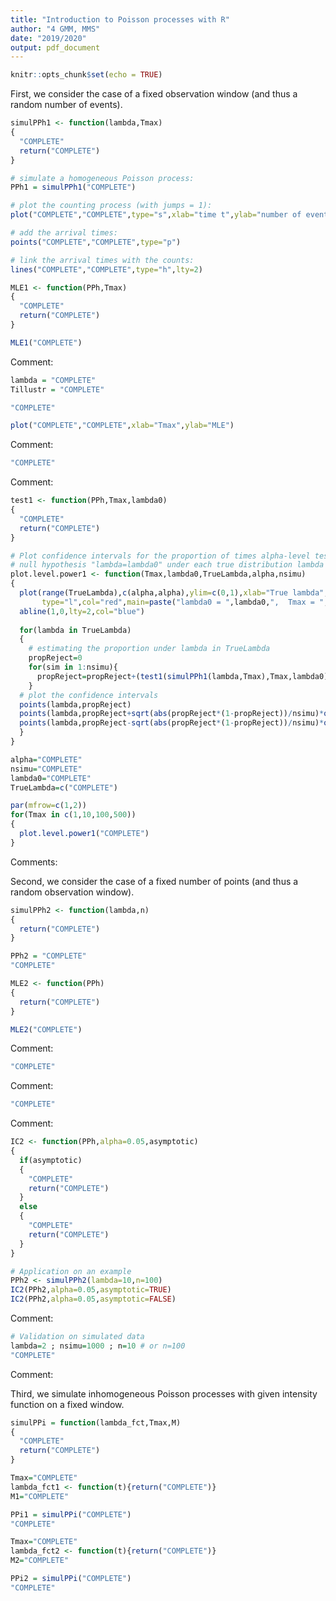 ```yaml
---
title: "Introduction to Poisson processes with R"
author: "4 GMM, MMS"
date: "2019/2020"
output: pdf_document
---
```


```r
knitr::opts_chunk$set(echo = TRUE)
```


\section{1 - Homogeneous Poisson processes observed on a fixed window}

First, we consider the case of a fixed observation window (and thus a random number of events). 

\subsection{1.1 - Simulation}

```r
simulPPh1 <- function(lambda,Tmax)
{
  "COMPLETE"
  return("COMPLETE")
}
```


```r
# simulate a homogeneous Poisson process:
PPh1 = simulPPh1("COMPLETE")

# plot the counting process (with jumps = 1): 
plot("COMPLETE","COMPLETE",type="s",xlab="time t",ylab="number of events by time t")

# add the arrival times: 
points("COMPLETE","COMPLETE",type="p")

# link the arrival times with the counts:
lines("COMPLETE","COMPLETE",type="h",lty=2)
```


\subsection{1.2 - Maximum Likelihood Estimator (MLE)}

```r
MLE1 <- function(PPh,Tmax)
{
  "COMPLETE"
  return("COMPLETE")
}
```

```r
MLE1("COMPLETE")
```

Comment:

\subsection{1.3 - Asymptotic behavior of the MLE}

\subsubsection{1.3.1 - LLN-type result}

```r
lambda = "COMPLETE"
Tillustr = "COMPLETE"

"COMPLETE"

plot("COMPLETE","COMPLETE",xlab="Tmax",ylab="MLE")
```

Comment: 


\subsubsection{1.3.2 - CLT-type result}

```r
"COMPLETE"
```

Comment: 


\subsection{1.4 - Statistical inference: hyptothesis testing}

```r
test1 <- function(PPh,Tmax,lambda0)
{
  "COMPLETE"
  return("COMPLETE")
}
```

```r
# Plot confidence intervals for the proportion of times alpha-level tests rejects the 
# null hypothesis "lambda=lambda0" under each true distribution lambda in TrueLambda
plot.level.power1 <- function(Tmax,lambda0,TrueLambda,alpha,nsimu)
{
  plot(range(TrueLambda),c(alpha,alpha),ylim=c(0,1),xlab="True lambda",ylab="Level/Power",
       type="l",col="red",main=paste("lambda0 = ",lambda0,",  Tmax = ",Tmax,sep=""))
  abline(1,0,lty=2,col="blue")
  
  for(lambda in TrueLambda)
  {
    # estimating the proportion under lambda in TrueLambda
    propReject=0
    for(sim in 1:nsimu){
      propReject=propReject+(test1(simulPPh1(lambda,Tmax),Tmax,lambda0) <= alpha)/nsimu
    }
  # plot the confidence intervals
  points(lambda,propReject)
  points(lambda,propReject+sqrt(abs(propReject*(1-propReject))/nsimu)*qnorm(0.975),pch=2)
  points(lambda,propReject-sqrt(abs(propReject*(1-propReject))/nsimu)*qnorm(0.975),pch=6)  
  }
}
```

```r
alpha="COMPLETE"
nsimu="COMPLETE"
lambda0="COMPLETE"
TrueLambda=c("COMPLETE")

par(mfrow=c(1,2))
for(Tmax in c(1,10,100,500))
{
  plot.level.power1("COMPLETE")
}
```

Comments:

\section{2 - Homogeneous Poisson processes with fixed number of points}

Second, we consider the case of a fixed number of points (and thus a random observation window). 

\subsection{2.1 - Simulation}

```r
simulPPh2 <- function(lambda,n)
{
  return("COMPLETE")
}
```

```r
PPh2 = "COMPLETE"
"COMPLETE" 
```

\subsection{2.2 - Maximum likelihood estimator}

```r
MLE2 <- function(PPh)
{
  return("COMPLETE")
}

MLE2("COMPLETE")
```

Comment:

\subsection{2.3 Asymptotic behavior of the MLE}

\subsubsection{2.3.1 - LLN-type result}

```r
"COMPLETE"
```

Comment: 

\subsubsection{2.3.2 - CLT-type result}

```r
"COMPLETE"
```

Comment:

\subsection{2.4 - Statistical inference : confidence intervals}

```r
IC2 <- function(PPh,alpha=0.05,asymptotic)
{
  if(asymptotic)
  {
    "COMPLETE"
    return("COMPLETE")
  }
  else
  {
    "COMPLETE"
    return("COMPLETE")
  }
}
```

```r
# Application on an example
PPh2 <- simulPPh2(lambda=10,n=100)
IC2(PPh2,alpha=0.05,asymptotic=TRUE)
IC2(PPh2,alpha=0.05,asymptotic=FALSE)
```

Comment:

```r
# Validation on simulated data
lambda=2 ; nsimu=1000 ; n=10 # or n=100
"COMPLETE"
```

Comment:

\section{3 - Inhomogeneous Poisson processes}

Third, we simulate inhomogeneous Poisson processes with given intensity function on a fixed window. 


```r
simulPPi = function(lambda_fct,Tmax,M)
{
  "COMPLETE"
  return("COMPLETE")
}
```

```r
Tmax="COMPLETE"
lambda_fct1 <- function(t){return("COMPLETE")}
M1="COMPLETE"

PPi1 = simulPPi("COMPLETE")
"COMPLETE"
```

```r
Tmax="COMPLETE"
lambda_fct2 <- function(t){return("COMPLETE")}
M2="COMPLETE"

PPi2 = simulPPi("COMPLETE")
"COMPLETE"
```




